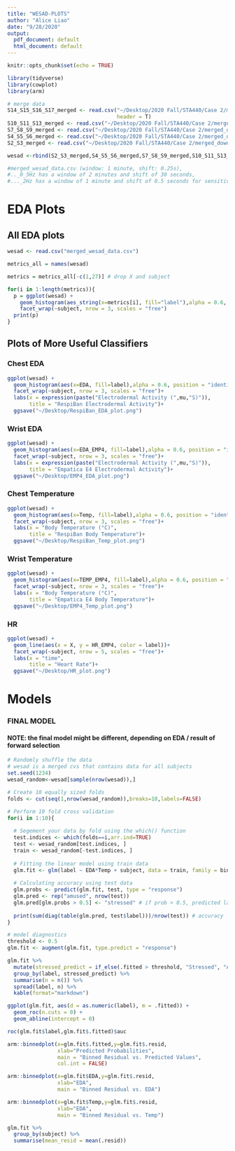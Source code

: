```yaml
---
title: "WESAD-PLOTS"
author: "Alice Liao"
date: "9/28/2020"
output:
  pdf_document: default
  html_document: default
---
```


```r
knitr::opts_chunk$set(echo = TRUE)
```

```r
library(tidyverse)
library(cowplot)
library(arm)
```

```r
# merge data
S14_S15_S16_S17_merged <- read.csv("~/Desktop/2020 Fall/STA440/Case 2/merged_down_wesad_14_15_16_17.csv", 
                                   header = T)
S10_S11_S13_merged <- read.csv("~/Desktop/2020 Fall/STA440/Case 2/merged_down_wesad_10_11_13.csv", header = T)
S7_S8_S9_merged <- read.csv("~/Desktop/2020 Fall/STA440/Case 2/merged_down_wesad_7_8_9.csv", header = T)
S4_S5_S6_merged <- read.csv("~/Desktop/2020 Fall/STA440/Case 2/merged_down_wesad_4_5_6.csv", header = T)
S2_S3_merged <- read.csv("~/Desktop/2020 Fall/STA440/Case 2/merged_down_wesad.csv", header = T)

wesad <-rbind(S2_S3_merged,S4_S5_S6_merged,S7_S8_S9_merged,S10_S11_S13_merged,S14_S15_S16_S17_merged)
```

```r
#merged_wesad_data.csv (window: 1 minute, shift: 0.25s), 
#.._0_5Hz has a window of 2 minutes and shift of 30 seconds, 
#..._2Hz has a window of 1 minute and shift of 0.5 seconds for sensitivity analysis
```


# EDA Plots

## All EDA plots

```r
wesad <- read.csv("merged_wesad_data.csv")

metrics_all = names(wesad)

metrics = metrics_all[-c(1,27)] # drop X and subject

for(i in 1:length(metrics)){
  p = ggplot(wesad) +
    geom_histogram(aes_string(x=metrics[i], fill="label"),alpha = 0.6, position = "identity")+
    facet_wrap(~subject, nrow = 3, scales = "free")
  print(p)
}
```

## Plots of More Useful Classifiers
### Chest EDA
```r
ggplot(wesad) +
  geom_histogram(aes(x=EDA, fill=label),alpha = 0.6, position = "identity")+
  facet_wrap(~subject, nrow = 3, scales = "free")+
  labs(x = expression(paste("Electrodermal Activity (",mu,"S)")),
       title = "RespiBan Electrodermal Activity")+
  ggsave("~/Desktop/RespiBan_EDA_plot.png")
```

### Wrist EDA
```r
ggplot(wesad) +
  geom_histogram(aes(x=EDA_EMP4, fill=label),alpha = 0.6, position = "identity")+
  facet_wrap(~subject, nrow = 3, scales = "free")+
  labs(x = expression(paste("Electrodermal Activity (",mu,"S)")),
       title = "Empatica E4 Electrodermal Activity")+
  ggsave("~/Desktop/EMP4_EDA_plot.png")
```

### Chest Temperature
```r
ggplot(wesad) +
  geom_histogram(aes(x=Temp, fill=label),alpha = 0.6, position = "identity")+
  facet_wrap(~subject, nrow = 3, scales = "free")+
  labs(x = "Body Temperature (°C)",
       title = "RespiBan Body Temperature")+
  ggsave("~/Desktop/RespiBan_Temp_plot.png")
```
### Wrist Temperature
```r
ggplot(wesad) +
  geom_histogram(aes(x=TEMP_EMP4, fill=label),alpha = 0.6, position = "identity")+
  facet_wrap(~subject, nrow = 3, scales = "free")+
  labs(x = "Body Temperature (°C)",
       title = "Empatica E4 Body Temperature")+
  ggsave("~/Desktop/EMP4_Temp_plot.png")
```
### HR

```r
ggplot(wesad) +
  geom_line(aes(x = X, y = HR_EMP4, color = label))+
  facet_wrap(~subject, nrow = 5, scales = "free")+
  labs(x = "time",
       title = "Heart Rate")+
  ggsave("~/Desktop/HR_plot.png")
```


# Models

### FINAL MODEL

#### NOTE: the final model might be different, depending on EDA / result of forward selection

```r
# Randomly shuffle the data
# wesad is a merged cvs that contains data for all subjects
set.seed(1234)
wesad_random<-wesad[sample(nrow(wesad)),]

# Create 10 equally sized folds
folds <- cut(seq(1,nrow(wesad_random)),breaks=10,labels=FALSE)

# Perform 10 fold cross validation
for(i in 1:10){
  
  # Segement your data by fold using the which() function 
  test.indices <- which(folds==i,arr.ind=TRUE)
  test <- wesad_random[test.indices, ]
  train <- wesad_random[-test.indices, ]
  
  # Fitting the linear model using train data
  glm.fit <- glm(label ~ EDA*Temp + subject, data = train, family = binomial)
  
  # Calculating accuracy using test data
  glm.probs <- predict(glm.fit, test, type = "response")
  glm.pred <- rep("amused", nrow(test))
  glm.pred[glm.probs > 0.5] <- "stressed" # if prob > 0.5, predicted label = stressed
  
  print(sum(diag(table(glm.pred, test$label)))/nrow(test)) # accuracy
}

# model diagnostics
threshold <- 0.5
glm.fit <- augment(glm.fit, type.predict = "response")

glm.fit %>%
  mutate(stressed_predict = if_else(.fitted > threshold, "Stressed", "Amussed")) %>%
  group_by(label, stressed_predict) %>%
  summarise(n = n()) %>%
  spread(label, n) %>%
  kable(format="markdown")

ggplot(glm.fit, aes(d = as.numeric(label), m = .fitted)) + 
  geom_roc(n.cuts = 0) + 
  geom_abline(intercept = 0)

roc(glm.fit$label,glm.fit$.fitted)$auc

arm::binnedplot(x=glm.fit$.fitted,y=glm.fit$.resid,
                xlab="Predicted Probabilities", 
                main = "Binned Residual vs. Predicted Values",
                col.int = FALSE)

arm::binnedplot(x=glm.fit$EDA,y=glm.fit$.resid,
                xlab="EDA", 
                main = "Binned Residual vs. EDA")

arm::binnedplot(x=glm.fit$Temp,y=glm.fit$.resid,
                xlab="EDA", 
                main = "Binned Residual vs. Temp")

glm.fit %>%
  group_by(subject) %>%
  summarise(mean_resid = mean(.resid))
```



